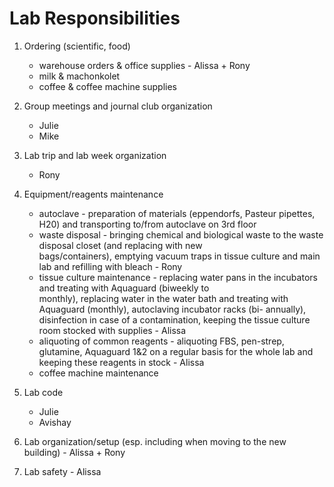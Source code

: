 # Lab Responsibilities {#labResponsibilities}


1. Ordering (scientific, food)
	+ warehouse orders & office supplies - Alissa + Rony
	+ milk & machonkolet
	+ coffee & coffee machine supplies

2. Group meetings and journal club organization
	- Julie
	- Mike

3. Lab trip and lab week organization
	- Rony

4. Equipment/reagents maintenance
	+ autoclave - preparation of materials (eppendorfs, Pasteur pipettes, H20) and transporting to/from autoclave on 3rd 	      floor
	+ waste disposal - bringing chemical and biological waste to the waste disposal closet (and replacing with new  
	bags/containers), emptying vacuum traps in tissue culture and main lab and refilling with bleach - Rony
	+ tissue culture maintenance - replacing water pans in the incubators and treating with Aquaguard (biweekly to 	
	monthly), replacing water in the water bath and treating with Aquaguard (monthly), autoclaving incubator racks (bi-	   annually), disinfection in case of a contamination, keeping the tissue culture room stocked with supplies - Alissa
	+ aliquoting of common reagents - aliquoting FBS, pen-strep, glutamine, Aquaguard 1&2 on a regular basis for the 	  whole lab and keeping these reagents in stock - Alissa
	+ coffee machine maintenance
	
5. Lab code
	- Julie
	- Avishay

6. Lab organization/setup (esp. including when moving to the new building) - Alissa + Rony

7. Lab safety - Alissa



